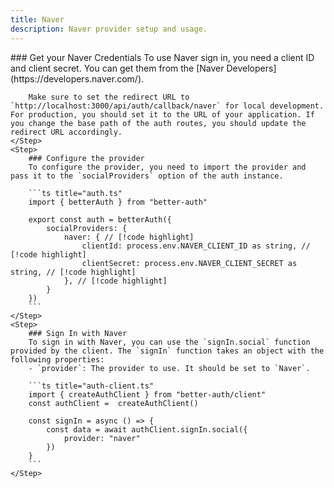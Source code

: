 ```yaml
---
title: Naver
description: Naver provider setup and usage.
---
```


<Steps>
    <Step> 
        ### Get your Naver Credentials
        To use Naver sign in, you need a client ID and client secret. You can get them from the [Naver Developers](https://developers.naver.com/).

        Make sure to set the redirect URL to `http://localhost:3000/api/auth/callback/naver` for local development. For production, you should set it to the URL of your application. If you change the base path of the auth routes, you should update the redirect URL accordingly.
    </Step>
    <Step>
        ### Configure the provider
        To configure the provider, you need to import the provider and pass it to the `socialProviders` option of the auth instance.

        ```ts title="auth.ts"
        import { betterAuth } from "better-auth"

        export const auth = betterAuth({
            socialProviders: {
                naver: { // [!code highlight]
                    clientId: process.env.NAVER_CLIENT_ID as string, // [!code highlight]
                    clientSecret: process.env.NAVER_CLIENT_SECRET as string, // [!code highlight]
                }, // [!code highlight]
            }
        })
        ```
    </Step>
    <Step>
        ### Sign In with Naver
        To sign in with Naver, you can use the `signIn.social` function provided by the client. The `signIn` function takes an object with the following properties:
        - `provider`: The provider to use. It should be set to `Naver`.

        ```ts title="auth-client.ts"
        import { createAuthClient } from "better-auth/client"
        const authClient =  createAuthClient()

        const signIn = async () => {
            const data = await authClient.signIn.social({
                provider: "naver"
            })
        }
        ```
    </Step>

</Steps>
